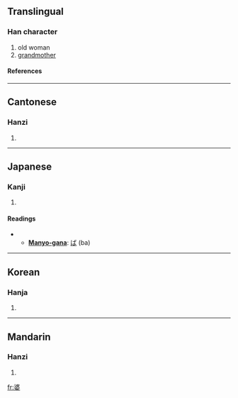 ==Translingual==
===Han character===
{{Han char|rn=38|rad=女|as=08|sn=11|four=3440<sub>4</sub>|canj=水水女 (EEV)|ids=⿱[[波]][[女]]}}
# old woman
# [[grandmother]]
====References====
{{Han ref|kx=0264.060|dkj=06390|dj=0530.260|hdz=21061.110|uh=5A46|ud=23110|bh=B143|bd=45379}}
----

==Cantonese==
===Hanzi===
{{yue-hanzi|jyut=|y=po4}}
# {{defn|Cantonese}}
----
==Japanese==
===Kanji===
{{ja-kanji|grade=c|rs=女08}}
# {{defn|Japanese}} 
====Readings====
{{ja-readings|on=[[ば]] (ba)|kun=[[ばば]] (baba)}}
** '''[[Manyo-gana]]''': [[ば]] (ba)
----
==Korean==
===Hanja===
{{ko-hanja|hangeul=파|rv=pa|mr=p'a}}
# {{defn|Korean}}
----
==Mandarin==
===Hanzi===
{{cmn-hanzi|pin=[[pó]] (po2)|wg=p'o<sup>2</sup>}}
# {{defn|Mandarin}}

[[fr:婆]]